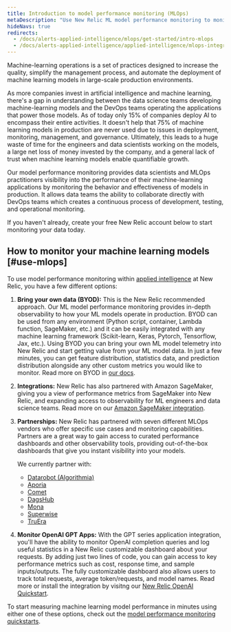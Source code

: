 ```yaml
---
title: Introduction to model performance monitoring (MLOps)
metaDescription: "Use New Relic ML model performance monitoring to monitor and observe the performance of your machine learning models."
hideNavs: true
redirects: 
  - /docs/alerts-applied-intelligence/mlops/get-started/intro-mlops
  - /docs/alerts-applied-intelligence/applied-intelligence/mlops-integrations
---
```


Machine-learning operations is a set of practices designed to increase the quality, simplify the management process, and automate the deployment of machine learning models in large-scale production environments.

As more companies invest in artificial intelligence and machine learning, there's a gap in understanding between the data science teams developing machine-learning models and the DevOps teams operating the applications that power those models. As of today only 15% of companies deploy AI to encompass their entire activities. It doesn't help that 75% of machine learning models in production are never used due to issues in deployment, monitoring, management, and governance. Ultimately, this leads to a huge waste of time for the engineers and data scientists working on the models, a large net loss of money invested by the company, and a general lack of trust  when machine learning models enable quantifiable growth. 

Our model performance monitoring provides data scientists and MLOps practitioners visibility into the performance of their machine-learning applications by monitoring the behavior and effectiveness of models in production. It allows data teams the ability to collaborate directly with DevOps teams which creates a continuous process of development, testing, and operational monitoring.

If you haven't already, create your free New Relic account below to start monitoring your data today.
<InlineSignup/>

## How to monitor your machine learning models [#use-mlops]

To use model performance monitoring within [applied intelligence](/docs/alerts-applied-intelligence/new-relic-alerts/get-started/introduction-applied-intelligence/) at New Relic, you have a few different options:

1. **Bring your own data (BYOD):** This is the New Relic recommended approach. Our ML model performance monitoring provides in-depth observability to how your ML models operate in production. BYOD can be used from any environment (Python script, container, Lambda function, SageMaker, etc.) and it can be easily integrated with any machine learning framework (Scikit-learn, Keras, Pytorch, Tensorflow, Jax, etc.). Using BYOD you can bring your own ML model telemetry into New Relic and start getting value from your ML model data. In just a few minutes, you can get feature distribution, statistics data, and prediction distribution alongside any other custom metrics you would like to monitor. Read more on BYOD in [our docs](/docs/alerts-applied-intelligence/mlops/bring-your-own/mlops-byo).

2. **Integrations:** New Relic has also partnered with Amazon SageMaker, giving you a view of performance metrics from SageMaker into New Relic, and expanding access to observability for ML engineers and data science teams. Read more on our [Amazon SageMaker integration](/docs/mlops/integrations/aws-sagemaker-mlops-integration/).

3. **Partnerships:** New Relic has partnered with seven different MLOps vendors who offer specific use cases and monitoring capabilities. Partners are a great way to gain access to curated performance dashboards and other observability tools, providing out-of-the-box dashboards that give you instant visibility into your models.

   We currently partner with:

   * [Datarobot (Algorithmia)](/docs/alerts-applied-intelligence/mlops/integrations/datarobot-mlops-integration/)
   * [Aporia](/docs/alerts-applied-intelligence/mlops/integrations/aporia-mlops-integration/)
   * [Comet](/docs/alerts-applied-intelligence/mlops/integrations/comet-mlops-integration/)
   * [DagsHub](/docs/alerts-applied-intelligence/mlops/integrations/dagshub-mlops-integration/)
   * [Mona](/docs/alerts-applied-intelligence/mlops/integrations/mona-mlops-integration/)
   * [Superwise](/docs/alerts-applied-intelligence/mlops/integrations/superwise-mlops-integration/)
   * [TruEra](/docs/alerts-applied-intelligence/mlops/integrations/truera-mlops-integration/)

4. **Monitor OpenAI GPT Apps:** With the GPT series application integration, you'll have the ability to monitor OpenAI completion queries and log useful statistics in a New Relic customizable dashboard about your requests. By adding just two lines of code, you can gain access to key performance metrics such as cost, response time, and sample inputs/outputs. The fully customizable dashboard also allows users to track total requests, average token/requests, and model names. Read more or install the integration by visitng our [New Relic OpenAI Quickstart](https://newrelic.com/instant-observability/openai).

To start measuring machine learning model performance in minutes using either one of these options, check out the [model performance monitoring quickstarts](https://newrelic.com/instant-observability/?category=machine-learning-ops).
